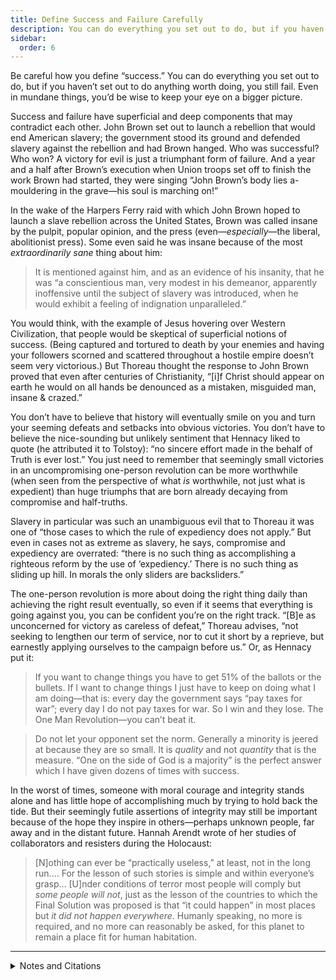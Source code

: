 ```yaml
---
title: Define Success and Failure Carefully
description: You can do everything you set out to do, but if you haven’t set out to do anything worth doing, you still fail.
sidebar:
  order: 6
---
```

Be careful how you define “success.”
You can do everything you set out to do, but if you haven’t set out to do anything worth doing, you still fail.
Even in mundane things, you’d be wise to keep your eye on a bigger picture.

Success and failure have superficial and deep components that may contradict each other.
John Brown set out to launch a rebellion that would end American slavery; the government stood its ground and defended slavery against the rebellion and had Brown hanged.
Who was successful? Who won?
A victory for evil is just a triumphant form of failure.
And a year and a half after Brown’s execution when Union troops set off to finish the work Brown had started, they were singing “John Brown’s body lies a-mouldering in the grave—his soul is marching on!”

In the wake of the Harpers Ferry raid with which John Brown hoped to launch a slave rebellion across the United States, Brown was called insane by the pulpit, popular opinion, and the press (even—*especially*—the liberal, abolitionist press).
Some even said he was insane because of the most *extraordinarily sane* thing about him:

> It is mentioned against him, and as an evidence of his insanity, that he was “a conscientious man, very modest in his demeanor, apparently inoffensive until the subject of slavery was introduced, when he would exhibit a feeling of indignation unparalleled.”

You would think, with the example of Jesus hovering over Western Civilization, that people would be skeptical of superficial notions of success.
(Being captured and tortured to death by your enemies and having your followers scorned and scattered throughout a hostile empire doesn’t seem very victorious.)
But Thoreau thought the response to John Brown proved that even after centuries of Christianity, “[i]f Christ should appear on earth he would on all hands be denounced as a mistaken, misguided man, insane & crazed.”

You don’t have to believe that history will eventually smile on you and turn your seeming defeats and setbacks into obvious victories.
You don’t have to believe the nice-sounding but unlikely sentiment that Hennacy liked to quote (he attributed it to Tolstoy): “no sincere effort made in the behalf of Truth is ever lost.”
You just need to remember that seemingly small victories in an uncompromising one-person revolution can be more worthwhile (when seen from the perspective of what *is* worthwhile, not just what is expedient) than huge triumphs that are born already decaying from compromise and half-truths.

Slavery in particular was such an unambiguous evil that to Thoreau it was one of “those cases to which the rule of expediency does not apply.”
But even in cases not as extreme as slavery, he says, compromise and expediency are overrated: “there is no such thing as accomplishing a righteous reform by the use of ‘expediency.’
There is no such thing as sliding up hill.
In morals the only sliders are backsliders.”

The one-person revolution is more about doing the right thing daily than achieving the right result eventually, so even if it seems that everything is going against you, you can be confident you’re on the right track.
“[B]e as unconcerned for victory as careless of defeat,” Thoreau advises, “not seeking to lengthen our term of service, nor to cut it short by a reprieve, but earnestly applying ourselves to the campaign before us.”
Or, as Hennacy put it:

> If you want to change things you have to get 51% of the ballots or the bullets.
> If I want to change things I just have to keep on doing what I am doing—that is: every day the government says “pay taxes for war”; every day I do not pay taxes for war.
> So I win and they lose.
> The One Man Revolution—you can’t beat it.

> Do not let your opponent set the norm.
> Generally a minority is jeered at because they are so small.
> It is *quality* and not *quantity* that is the measure.
> “One on the side of God is a majority” is the perfect answer which I have given dozens of times with success.

In the worst of times, someone with moral courage and integrity stands alone and has little hope of accomplishing much by trying to hold back the tide.
But their seemingly futile assertions of integrity may still be important because of the hope they inspire in others—perhaps unknown people, far away and in the distant future.
Hannah Arendt wrote of her studies of collaborators and resisters during the Holocaust:

> [N]othing can ever be “practically useless,” at least, not in the long run.…
> For the lesson of such stories is simple and within everyone’s grasp…
> [U]nder conditions of terror most people will comply but *some people will not*, just as the lesson of the countries to which the Final Solution was proposed is that “it could happen” in most places but *it did not happen everywhere*.
> Humanly speaking, no more is required, and no more can reasonably be asked, for this planet to remain a place fit for human habitation.

---

<details>
<summary>Notes and Citations</summary>

* Thoreau quotes from the 21 October 1859 <i>Boston Journal</i> in a journal entry begun on [19 October 1859](https://sniggle.net/TPL/index5.php?entry=excerpts12#19Oct59), from <i>The Price of Freedom</i> (2008) pp. 204–10
* Thoreau, H.D., [19 October 1859 journal entry](https://sniggle.net/TPL/index5.php?entry=excerpts12#19Oct59), from <i>The Price of Freedom</i> (2008) pp. 204–10
* Hennacy, Ammon “Radical Philosophy” <i>The Book of Ammon</i> (1970) [p. 108](https://archive.org/details/bookofammon0000ammo/page/108/mode/1up)
* The closest thing I have found to the “no sincere effort” quote in Tolstoy’s works comes from his 1902 essay “To the Working People” in which he says “…one thing is unquestionable, and that is, that not one sincere effort of a man to act in this matter [the ownership of land] in godly fashion or in accordance with his conscience will be lost.” Tolstoy follows this with a paragraph that harmonizes well with this chapter:
  > “What can I alone do against all?” people frequently say, when they are confronted with an act which is not countenanced by the majority. To these people it seems that for the success of a thing there must be all, or at least many; but there must be many only for a bad thing. For a good thing it is enough if there be one, because God is always with him who does a good thing. And with whom God is, sooner or later all men will be.
* Thoreau, H.D. [“Resistance to Civil Government”](https://sniggle.net/TPL/index5.php?entry=rtcg)
* Thoreau, H.D. [“Slavery in Massachusetts”](https://sniggle.net/TPL/index5.php?entry=sim)
* Thoreau, H.D., [July/August 1840 journal entry](https://sniggle.net/TPL/index5.php?entry=excerpts01#JA40), from <i>The Price of Freedom</i> (2008) pp. 16–17
* Hennacy, Ammon “The Anarchist and the Banker” <i>The Book of Ammon</i> (1970) [p. 216](https://archive.org/details/bookofammon0000ammo/page/216/mode/1up)
* Hennacy, Ammon “Putting the Worst Foot Forward” <i>The Book of Ammon</i> (1970) [p. 227](https://archive.org/details/bookofammon0000ammo/page/227/mode/1up). Hennacy paraphrases Thoreau, who wrote that “those who call themselves abolitionists should at once effectually withdraw their support, both in person and property, from the government of Massachusetts, and not wait till they constitute a majority of one, before they suffer the right to prevail through them. I think that it is enough if they have God on their side, without waiting for that other one. Moreover, any man more right than his neighbors constitutes a majority of one already.” (Thoreau [“Resistance…”](https://sniggle.net/TPL/index5.php?entry=rtcg) op. cit.)
* Arendt, Hannah <i>Eichmann in Jerusalem</i> (2006 ed.) p. 233

</details>
